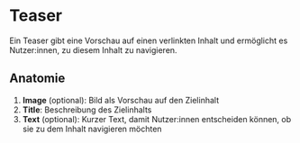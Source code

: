 
# Teaser

Ein Teaser gibt eine Vorschau auf einen verlinkten Inhalt und ermöglicht es Nutzer:innen, zu diesem Inhalt zu navigieren.

<Canvas>
  <Story id="components-navigation-teaser--default" />
</Canvas>

## Anatomie

<!-- Optional: schematische Darstellung -->

1. **Image** (optional): Bild als Vorschau auf den Zielinhalt
2. **Title**: Beschreibung des Zielinhalts
3. **Text** (optional): Kurzer Text, damit Nutzer:innen entscheiden können, ob sie zu dem Inhalt navigieren möchten

<!--
## Platzierung

Hier kann beschrieben werden, wie ein Teaser in verschiedenen Kontexten platziert wird.
-->

<!--
## Inhalt

Hier können Regeln für die Inhalte eines Teasers definiert werden, z.B. Wording von Title und Text.
-->
